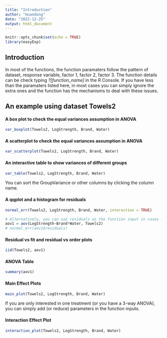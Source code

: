 ```yaml
---
title: "Introduction"
author: "Huandong"
date: "2022-12-25"
output: html_document
---
```


```r
knitr::opts_chunk$set(echo = TRUE)
library(easyExp)
```

## Introduction

In most of the functions, the function paramaters follow the pattern of dataset, response variable, factor 1, factor 2, factor 3. The function details can be check typing *?[function_name]* in the R Console. If you have less than the paramaters listed here, in most cases you can simply ignore the extra ones and the function has the mechanisms to deal with these issues.  


## An example using dataset Towels2

#### A box plot to check the equal variances assumption in ANOVA

```r
var_boxplot(Towels2, LogStrength, Brand, Water)
```

#### A scatterplot to check the equal variances assumption in ANOVA

```r
var_scatterplot(Towels2, LogStrength, Brand, Water)
```

#### An interactive table to show variances of different groups

```r
var_table(Towels2, LogStrength, Brand, Water)
```

You can sort the GroupVariance or other columns by clicking the column name.  


#### A qqplot and a histogram for residuals

```r
normal_err(Towels2, LogStrength, Brand, Water, interaction = TRUE)

# Alternatively, you can use residuals as the function input in cases like split-plot designs.
aov1 = aov(LogStrength~Brand*Water, Towels2)
# normal_err(aov1$residuals)
```

#### Residual vs fit and residual vs order plots

```r
iid(Towels2, aov1)
```

#### ANOVA Table

```r
summary(aov1)
```

#### Main Effect Plots

```r
main_plot(Towels2, LogStrength, Brand, Water)
```


If you are only interested in one treatment (or you have a 3-way ANOVA), you can simply add (or reduce) parameters in the function inputs.  


#### Interaction Effect Plot

```r
interaction_plot(Towels2, LogStrength, Brand, Water)
```
